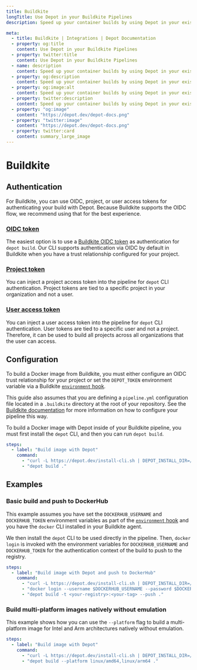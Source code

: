 ```yaml
---
title: Buildkite
longTitle: Use Depot in your Buildkite Pipelines
description: Speed up your container builds by using Depot in your existing Buildkite Pipelines.

meta:
  - title: Buildkite | Integrations | Depot Documentation
  - property: og:title
    content: Use Depot in your Buildkite Pipelines
  - property: twitter:title
    content: Use Depot in your Buildkite Pipelines
  - name: description
    content: Speed up your container builds by using Depot in your existing Buildkite Pipelines.
  - property: og:description
    content: Speed up your container builds by using Depot in your existing Buildkite Pipelines.
  - property: og:image:alt
    content: Speed up your container builds by using Depot in your existing Buildkite Pipelines.
  - property: twitter:description
    content: Speed up your container builds by using Depot in your existing Buildkite Pipelines.
  - property: "og:image"
    content: "https://depot.dev/depot-docs.png"
  - property: "twitter:image"
    content: "https://depot.dev/depot-docs.png"
  - property: twitter:card
    content: summary_large_image
---
```


# Buildkite

## Authentication

For Buildkite, you can use OIDC, project, or user access tokens for authenticating your build with Depot. Because Buildkite supports the OIDC flow, we recommend using that for the best experience.

### [OIDC token](/docs/cli/authentication#oidc-trust-relationships)

The easiest option is to use a [Buildkite OIDC token](https://buildkite.com/docs/agent/v3/cli-oidc) as authentication for `depot build`. Our CLI supports authentication via OIDC by default in Buildkite when you have a trust relationship configured for your project.

### [Project token](/docs/cli/authentication#project-tokens)

You can inject a project access token into the pipeline for `depot` CLI authentication. Project tokens are tied to a specific project in your organization and not a user.

### [User access token](/docs/cli/authentication#user-access-tokens)

You can inject a user access token into the pipeline for `depot` CLI authentication. User tokens are tied to a specific user and not a project. Therefore, it can be used to build all projects across all organizations that the user can access.

## Configuration

To build a Docker image from Buildkite, you must either configure an OIDC trust relationship for your project or set the `DEPOT_TOKEN` environment variable via a Buildkite [`environment` hook](https://buildkite.com/docs/pipelines/secrets#exporting-secrets-with-environment-hooks).

This guide also assumes that you are defining a `pipeline.yml` configuration file located in a `.buildkite` directory at the root of your repository. See the [Buildkite documentation](https://buildkite.com/docs/pipelines/defining-steps#step-defaults-pipeline-dot-yml-file) for more information on how to configure your pipeline this way.

To build a Docker image with Depot inside of your Buildkite pipeline, you must first install the `depot` CLI, and then you can run `depot build`.

```yaml showLineNumbers
steps:
  - label: "Build image with Depot"
    command:
      - "curl -L https://depot.dev/install-cli.sh | DEPOT_INSTALL_DIR=/usr/local/bin sh"
      - "depot build ."
```

## Examples

### Basic build and push to DockerHub

This example assumes you have set the `DOCKERHUB_USERNAME` and `DOCKERHUB_TOKEN` environment variables as part of the [`environment` hook](https://buildkite.com/docs/pipelines/secrets#exporting-secrets-with-environment-hooks) and you have the `docker` CLI installed in your Buildkite agent.

We then install the `depot` CLI to be used directly in the pipeline. Then, `docker login` is invoked with the environment variables for `DOCKERHUB_USERNAME` and `DOCKERHUB_TOKEN` for the authentication context of the build to push to the registry.

```yaml showLineNumbers
steps:
  - label: "Build image with Depot and push to DockerHub"
    command:
      - "curl -L https://depot.dev/install-cli.sh | DEPOT_INSTALL_DIR=/usr/local/bin sh"
      - "docker login --username $DOCKERHUB_USERNAME --password $DOCKERHUB_TOKEN"
      - "depot build -t <your-registry>:<your-tag> --push ."
```

### Build multi-platform images natively without emulation

This example shows how you can use the `--platform` flag to build a multi-platform image for Intel and Arm architectures natively without emulation.

```yaml showLineNumbers
steps:
  - label: "Build image with Depot"
    command:
      - "curl -L https://depot.dev/install-cli.sh | DEPOT_INSTALL_DIR=/usr/local/bin sh"
      - "depot build --platform linux/amd64,linux/arm64 ."
```
